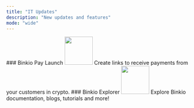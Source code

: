 ```yaml
---
title: "IT Updates"
description: "New updates and features"
mode: "wide"
---
```



<Update label="January 2025">
  ### Binkio Pay Launch
  <img height="75" src="https://binkio-pay.s3.us-west-2.amazonaws.com/utils/blog/changelog2.png" />
  Create links to receive payments from your customers in crypto.
</Update>

<Update label="February 2025">
  ### Binkio Explorer
  <img height="75" src="https://binkio-pay.s3.us-west-2.amazonaws.com/utils/blog/changelog.png" />
  Explore Binkio documentation, blogs, tutorials and more!
</Update>
